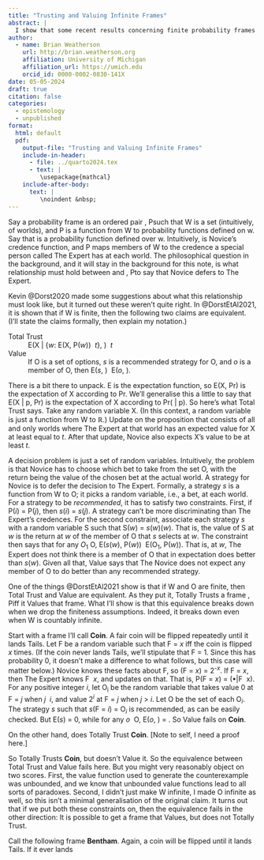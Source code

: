 ```yaml
---
title: "Trusting and Valuing Infinite Frames"
abstract: |
  I show that some recent results concerning finite probability frames do not generalise to infinite frames.
author:
  - name: Brian Weatherson 
    url: http://brian.weatherson.org
    affiliation: University of Michigan
    affiliation_url: https://umich.edu
    orcid_id: 0000-0002-0830-141X
date: 05-05-2024
draft: true
citation: false
categories:
  - epistemology
  - unpublished
format:
  html: default
  pdf:
    output-file: "Trusting and Valuing Infinite Frames"
    include-in-header: 
      - file: ../quarto2024.tex
      - text: |
         \usepackage{mathcal}
    include-after-body: 
      text: |
         \noindent &nbsp;
---
```


Say a probability frame is an ordered pair \langleW, P\rangle such that W is a set (intuitively, of worlds), and P is a function from W to probability functions defined on w. Say that \pi is a probability function defined over w. Intuitively, \pi is Novice's credence function, and P maps members of W to the credence a special person called The Expert has at each world. The philosophical question in the background, and it will stay in the background for this note, is what relationship must hold between \pi and \langleW, P\rangle to say that Novice defers to The Expert.

Kevin @Dorst2020 made some suggestions about what this relationship must look like, but it turned out these weren't quite right. In @DorstEtAl2021, it is shown that if W is finite, then the following two claims are equivalent. (I'll state the claims formally, then explain my notation.)

Total Trust
:    E(X | {*w*: E(X, P(*w*)) \geq *t*}, \pi) \geq *t*

Value
:    If O is a set of options, *s* is a recommended strategy for O, and *o* is a member of O, then E(*s*, \pi) \geq E(*o*, \pi).

There is a bit there to unpack. E is the expectation function, so E(X, Pr) is the expectation of X according to Pr. We'll generalise this a little to say that E(X | p, Pr) is the expectation of X according to Pr(\dot | p). So here's what Total Trust says. Take any random variable X. (In this context, a random variable is just a function from W to $\mathbb{R}$.) Update \pi on the proposition that consists of all and only worlds where The Expert at that world has an expected value for X at least equal to *t*. After that update, Novice also expects X's value to be at least *t*.

A decision problem is just a set of random variables. Intuitively, the problem is that Novice has to choose which bet to take from the set O, with the return being the value of the chosen bet at the actual world. A strategy for Novice is to defer the decision to The Expert. Formally, a strategy *s* is a function from W to O; it picks a random variable, i.e., a bet, at each world. For a strategy to be *recommended*, it has to satisfy two constraints. First, if P(*i*) = P(*j*), then *s*(*i*) = *s*(*j*). A strategy can't be more discriminating than The Expert's credences. For the second constraint, associate each strategy *s* with a random variable S such that S(*w*) = *s*(*w*)(*w*). That is, the value of S at *w* is the return at *w* of the member of O that *s* selects at *w*. The constraint then says that for any *O*~1~ \in O, E(*s*(*w*), P(*w*)) \geq E(O~1~, P(*w*)). That is, at *w*, The Expert does not think there is a member of O that in expectation does better than *s*(*w*). Given all that, Value says that The Novice does not expect any member of O to do better than any recommended strategy.

One of the things @DorstEtAl2021 show is that if W and O are finite, then Total Trust and Value are equivalent. As they put it, \pi Totally Trusts a frame \langleW, P\rangle iff it Values that frame. What I'll show is that this equivalence breaks down when we drop the finiteness assumptions. Indeed, it breaks down even when W is countably infinite.

Start with a frame I'll call **Coin**. A fair coin will be flipped repeatedly until it lands Tails. Let F be a random variable such that F = *x* iff the coin is flipped *x* times. (If the coin never lands Tails, we'll stipulate that F = 1. Since this has probability 0, it doesn't make a difference to what follows, but this case will matter below.) Novice knows these facts about F, so \pi(F = *x*) = 2^-*x*^. If F = *x*, then The Expert knows F \geq *x*, and updates on that. That is, P(F = *x*) = \pi(•|F \geq x). For any positive integer *i*, let O~i~ be the random variable that takes value 0 at F = *j* when *j* \leq *i*, and value 2^*i*^ at F = *j* when *j* > *i*. Let O be the set of each O~*i*~. The strategy *s* such that *s*(F = *i*) = O~*i*~ is recommended, as can be easily checked. But E(*s*) = 0, while for any *o* \in O, E(*o*, \pi) = \half. So Value fails on **Coin**.

On the other hand, \pi does Totally Trust **Coin**. [Note to self, I need a proof here.]

<!--Old proof that isn't quite working: To see this, let X be a random variable, and let *t* be any value. Let {*i*, \dots, *j*-1} be a set satisfying the following constraints. First, either *i* = 1 or E(X | F \geq *i*-1, \pi) \geq *t*. Second, for any *n* in that set, E(X | F \geq *n*, \pi) < *t*. Third, E(X | F \geq *j*, \pi) \geq *t*. Since E(X | F \geq *i*, \pi) = \pi(F < j | F \geq i)E(X | *i* \leq F < j) + \pi(F \geq j | F \geq i)E(X | F \geq j), it follows that E(X | *i* \leq F < j) < *t*. The set of all values *x* such that E(X | F \geq *x*, \pi) < *t* consists of at most countably many such sets, plus possibly an open set {*i*, *i*+1, \dots} such that whenever *x* \geq *i*, E(X | F \geq *x*, \pi) < *t*. So E(X | {*x*: E(X, P(F = *x*)) < *t*}, \pi) is the weighted average of countably many values each of which is less than *t*, so it is less than *t*.-->

So \pi Totally Trusts **Coin**, but doesn't Value it. So the equivalence between Total Trust and Value fails here. But you might very reasonably object on two scores. First, the value function used to generate the counterexample was unbounded, and we know that unbounded value functions lead to all sorts of paradoxes. Second, I didn't just make W infinite, I made O infinite as well, so this isn't a minimal generalisation of the original claim. It turns out that if we put both these constraints on, then the equivalence fails in the other direction: It is possible to get a frame that \pi Values, but does not Totally Trust.

Call the following frame **Bentham**. Again, a coin will be flipped until it lands Tails. If it ever lands 